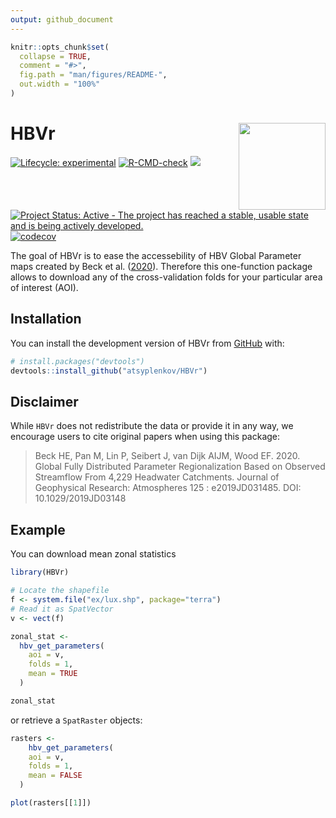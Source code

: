 ```yaml
---
output: github_document
---
```


<!-- README.md is generated from README.Rmd. Please edit that file -->

```r
knitr::opts_chunk$set(
  collapse = TRUE,
  comment = "#>",
  fig.path = "man/figures/README-",
  out.width = "100%"
)
```

# HBVr <img src='man/figures/logo.webp' align="right" height="139" />

<!-- badges: start -->
[![Lifecycle: experimental](https://img.shields.io/badge/lifecycle-experimental-orange.svg)](https://lifecycle.r-lib.org/articles/stages.html#experimental)
[![R-CMD-check](https://github.com/atsyplenkov/HBVr/actions/workflows/R-CMD-check.yaml/badge.svg)](https://github.com/atsyplenkov/HBVr/actions/workflows/R-CMD-check.yaml)
[![](https://img.shields.io/github/last-commit/atsyplenkov/HBVr.svg)](https://github.com/atsyplenkov/HBVr/commits/master)
[![Project Status: Active - The project has reached a stable, usable state and is being actively developed.](https://www.repostatus.org/badges/latest/active.svg)](https://www.repostatus.org/#active)
[![codecov](https://codecov.io/gh/atsyplenkov/HBVr/branch/master/graph/badge.svg?token=8OF8L07CTG)](https://codecov.io/gh/atsyplenkov/HBVr)
<!-- badges: end -->

The goal of HBVr is to ease the accessebility of HBV Global Parameter maps created by Beck et al. ([2020](http://www.gloh2o.org/hbv/)). Therefore this one-function package allows to download any of the cross-validation folds for your particular area of interest (AOI).

## Installation

You can install the development version of HBVr from [GitHub](https://github.com/) with:

``` r
# install.packages("devtools")
devtools::install_github("atsyplenkov/HBVr")
```

## Disclaimer
While `HBVr` does not redistribute the data or provide it in any way, we encourage users to cite original papers when using this package:

> Beck HE, Pan M, Lin P, Seibert J, van Dijk AIJM, Wood EF. 2020. Global Fully Distributed Parameter Regionalization Based on Observed Streamflow From 4,229 Headwater Catchments. Journal of Geophysical Research: Atmospheres 125 : e2019JD031485. DOI: 10.1029/2019JD03148

## Example

You can download mean zonal statistics
```r
library(HBVr)

# Locate the shapefile
f <- system.file("ex/lux.shp", package="terra")
# Read it as SpatVector
v <- vect(f)

zonal_stat <- 
  hbv_get_parameters(
    aoi = v,
    folds = 1,
    mean = TRUE
  )

zonal_stat
```

or retrieve a `SpatRaster` objects:

```r

rasters <- 
    hbv_get_parameters(
    aoi = v,
    folds = 1,
    mean = FALSE
  )

plot(rasters[[1]])
```

